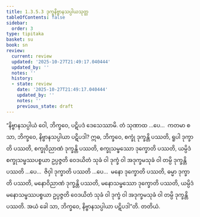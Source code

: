 ```yaml
---
title: 1.3.5.3 ဒုက္ခနိဗ္ဗာနသပ္ပါယသုတ္တ
tableOfContents: false
sidebar:
  order: 3
type: tipitaka
basket: su
book: sn
review:
  current: review
  updated: '2025-10-27T21:49:17.040444'
  updated_by: ''
  notes: ''
  history:
  - state: review
    date: '2025-10-27T21:49:17.040444'
    updated_by: ''
    notes: ''
    previous_state: draft
---
```



<ReviewStatus review={frontmatter.review} showDetails={true} />

<HypothesisAnnotation frontmatter={frontmatter} />

<DynamicBreadcrumb />

<Division number="148" book="sn" e="ch" v="18" p="301">

<Paragraph number="814" book="sn">
“နိဗ္ဗာနသပ္ပါယံ ဝေါ, ဘိက္ခဝေ, ပဋိပဒံ ဒေသေဿာမိ. တံ သုဏာထ …ပေ…  ကတမာ စ သာ, ဘိက္ခဝေ, နိဗ္ဗာနသပ္ပါယာ ပဋိပဒါ? ဣဓ, ဘိက္ခဝေ, စက္ခုံ ဒုက္ခန္တိ ပဿတိ, ရူပါ ဒုက္ခာတိ ပဿတိ, စက္ခုဝိညာဏံ ဒုက္ခန္တိ ပဿတိ, စက္ခုသမ္ဖဿော ဒုက္ခောတိ ပဿတိ, ယမ္ပိဒံ စက္ခုသမ္ဖဿပစ္စယာ ဥပ္ပဇ္ဇတိ ဝေဒယိတံ သုခံ ဝါ ဒုက္ခံ ဝါ အဒုက္ခမသုခံ ဝါ တမ္ပိ ဒုက္ခန္တိ ပဿတိ …ပေ…  ဇိဝှါ ဒုက္ခာတိ ပဿတိ …ပေ…  မနော ဒုက္ခောတိ ပဿတိ, ဓမ္မာ ဒုက္ခာတိ ပဿတိ, မနောဝိညာဏံ ဒုက္ခန္တိ ပဿတိ, မနောသမ္ဖဿော ဒုက္ခောတိ ပဿတိ, ယမ္ပိဒံ မနောသမ္ဖဿပစ္စယာ ဥပ္ပဇ္ဇတိ ဝေဒယိတံ သုခံ ဝါ ဒုက္ခံ ဝါ အဒုက္ခမသုခံ ဝါ တမ္ပိ ဒုက္ခန္တိ ပဿတိ. အယံ ခေါ သာ, ဘိက္ခဝေ, နိဗ္ဗာနသပ္ပါယာ ပဋိပဒါ”တိ.

</Paragraph>
</Division>

<Paragraph number="815" type="center" book="sn">
တတိယံ.
</Paragraph>